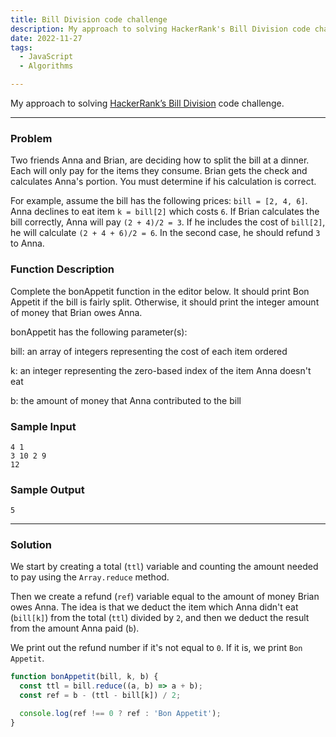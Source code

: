 ```yaml
---
title: Bill Division code challenge
description: My approach to solving HackerRank's Bill Division code challenge
date: 2022-11-27
tags:
  - JavaScript
  - Algorithms

---
```


My approach to solving [HackerRank’s Bill Division](https://www.hackerrank.com/challenges/bon-appetit/problem) code challenge.

---

### Problem

Two friends Anna and Brian, are deciding how to split the bill at a dinner. Each will only pay for the items they consume. Brian gets the check and calculates Anna's portion. You must determine if his calculation is correct.

For example, assume the bill has the following prices: `bill = [2, 4, 6]`. Anna declines to eat item `k = bill[2]` which costs `6`. If Brian calculates the bill correctly, Anna will pay `(2 + 4)/2 = 3`. If he includes the cost of `bill[2]`, he will calculate `(2 + 4 + 6)/2 = 6`. In the second case, he should refund `3` to Anna.

### Function Description

Complete the bonAppetit function in the editor below. It should print Bon Appetit if the bill is fairly split. Otherwise, it should print the integer amount of money that Brian owes Anna.

bonAppetit has the following parameter(s):

bill: an array of integers representing the cost of each item ordered

k: an integer representing the zero-based index of the item Anna doesn't eat

b: the amount of money that Anna contributed to the bill

### Sample Input

```
4 1
3 10 2 9
12
```

### Sample Output

```
5
```

---

### Solution

We start by creating a total (`ttl`) variable and counting the amount needed to pay using the `Array.reduce` method.

Then we create a refund (`ref`) variable equal to the amount of money Brian owes Anna. The idea is that we deduct the item which Anna didn't eat (`bill[k]`) from the total (`ttl`) divided by `2`, and then we deduct the result from the amount Anna paid (`b`).

We print out the refund number if it's not equal to `0`. If it is, we print `Bon Appetit`.

```js
function bonAppetit(bill, k, b) {
  const ttl = bill.reduce((a, b) => a + b);
  const ref = b - (ttl - bill[k]) / 2;

  console.log(ref !== 0 ? ref : 'Bon Appetit');
}
```
